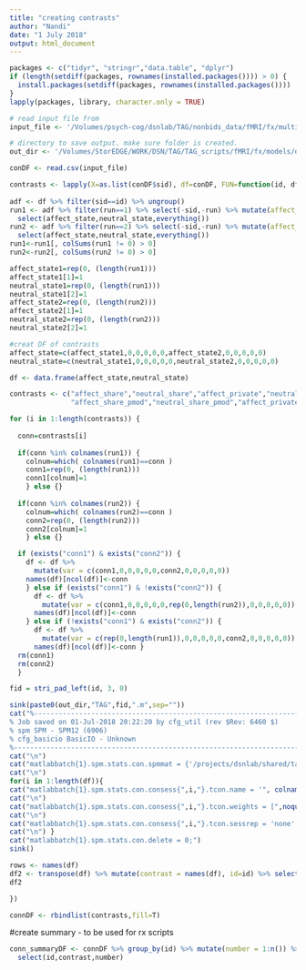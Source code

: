 ```yaml
---
title: "creating contrasts"
author: "Nandi"
date: "1 July 2018"
output: html_document
---
```


```r
packages <- c("tidyr", "stringr","data.table", "dplyr")
if (length(setdiff(packages, rownames(installed.packages()))) > 0) {
  install.packages(setdiff(packages, rownames(installed.packages())))  
}
lapply(packages, library, character.only = TRUE)

# read input file from
input_file <- '/Volumes/psych-cog/dsnlab/TAG/nonbids_data/fMRI/fx/multiconds/dsd/wave1/Summary/summary_contrasts.csv'

# directory to save output. make sure folder is created.
out_dir <- '/Volumes/StorEDGE/WORK/DSN/TAG/TAG_scripts/fMRI/fx/models/dsd/wave1/contrasts/'
```


```r
conDF <- read.csv(input_file)

contrasts <- lapply(X=as.list(conDF$sid), df=conDF, FUN=function(id, df) {
  
adf <- df %>% filter(sid==id) %>% ungroup()
run1 <- adf %>% filter(run==1) %>% select(-sid,-run) %>% mutate(affect_state=1, neutral_state=1) %>%
  select(affect_state,neutral_state,everything())
run2 <- adf %>% filter(run==2) %>% select(-sid,-run) %>% mutate(affect_state=1, neutral_state=1) %>%
  select(affect_state,neutral_state,everything())
run1<-run1[, colSums(run1 != 0) > 0]
run2<-run2[, colSums(run2 != 0) > 0]

affect_state1=rep(0, (length(run1)))
affect_state1[1]=1
neutral_state1=rep(0, (length(run1)))
neutral_state1[2]=1
affect_state2=rep(0, (length(run2)))
affect_state2[1]=1
neutral_state2=rep(0, (length(run2)))
neutral_state2[2]=1

#creat DF of contrasts
affect_state=c(affect_state1,0,0,0,0,0,affect_state2,0,0,0,0,0)
neutral_state=c(neutral_state1,0,0,0,0,0,neutral_state2,0,0,0,0,0)

df <- data.frame(affect_state,neutral_state)

contrasts <- c("affect_share","neutral_share","affect_private","neutral_private",
               "affect_share_pmod","neutral_share_pmod","affect_private_pmod","neutral_private_pmod")

for (i in 1:length(contrasts)) {
  
  conn=contrasts[i]
    
  if(conn %in% colnames(run1)) {
    colnum=which( colnames(run1)==conn )
    conn1=rep(0, (length(run1)))
    conn1[colnum]=1  
    } else {}
  
  if(conn %in% colnames(run2)) {
    colnum=which( colnames(run2)==conn )
    conn2=rep(0, (length(run2)))
    conn2[colnum]=1  
    } else {}

  if (exists("conn1") & exists("conn2")) {
    df <- df %>% 
      mutate(var = c(conn1,0,0,0,0,0,conn2,0,0,0,0,0))
    names(df)[ncol(df)]<-conn
    } else if (exists("conn1") & !exists("conn2")) {
      df <- df %>% 
        mutate(var = c(conn1,0,0,0,0,0,rep(0,length(run2)),0,0,0,0,0))
      names(df)[ncol(df)]<-conn
    } else if (!exists("conn1") & exists("conn2")) {
      df <- df %>% 
        mutate(var = c(rep(0,length(run1)),0,0,0,0,0,conn2,0,0,0,0,0))
      names(df)[ncol(df)]<-conn }
  rm(conn1)
  rm(conn2)
  }

fid = stri_pad_left(id, 3, 0)

sink(paste0(out_dir,"TAG",fid,".m",sep=""))
cat("%-----------------------------------------------------------------------
% Job saved on 01-Jul-2018 20:22:20 by cfg_util (rev $Rev: 6460 $)
% spm SPM - SPM12 (6906)
% cfg_basicio BasicIO - Unknown
%-----------------------------------------------------------------------")
cat("\n")
cat("matlabbatch{1}.spm.stats.con.spmmat = {'/projects/dsnlab/shared/tag/nonbids_data/fMRI/fx/models/dsd/wave1/sub-TAG",fid,"/SPM.mat'};",sep="")
cat("\n")
for(i in 1:length(df)){
cat("matlabbatch{1}.spm.stats.con.consess{",i,"}.tcon.name = '", colnames(df)[i],"';", sep="")
cat("\n")
cat("matlabbatch{1}.spm.stats.con.consess{",i,"}.tcon.weights = [",noquote(paste0(df[,i],sep=" ")),"];",sep="")
cat("\n")
cat("matlabbatch{1}.spm.stats.con.consess{",i,"}.tcon.sessrep = 'none';",sep="")
cat("\n") }
cat("matlabbatch{1}.spm.stats.con.delete = 0;")
sink()

rows <- names(df)
df2 <- transpose(df) %>% mutate(contrast = names(df), id=id) %>% select(id, contrast, everything())
df2

})

connDF <- rbindlist(contrasts,fill=T)
```

#create summary - to be used for rx scripts
```r
conn_summaryDF <- connDF %>% group_by(id) %>% mutate(number = 1:n()) %>%
  select(id,contrast,number)
```
